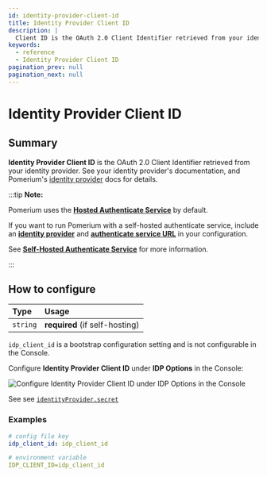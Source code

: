```yaml
---
id: identity-provider-client-id
title: Identity Provider Client ID
description: |
  Client ID is the OAuth 2.0 Client Identifier retrieved from your identity provider.
keywords:
  - reference
  - Identity Provider Client ID
pagination_prev: null
pagination_next: null
---
```



# Identity Provider Client ID

## Summary

**Identity Provider Client ID** is the OAuth 2.0 Client Identifier retrieved from your identity provider. See your identity provider's documentation, and Pomerium's [identity provider](/docs/identity-providers/) docs for details.

:::tip **Note:**

Pomerium uses the [**Hosted Authenticate Service**](/docs/capabilities/hosted-authenticate-service) by default.

If you want to run Pomerium with a self-hosted authenticate service, include an [**identity provider**](/docs/identity-providers) and [**authenticate service URL**](/docs/reference/authenticate-service-url) in your configuration.

See [**Self-Hosted Authenticate Service**](/docs/capabilities/self-hosted-authenticate-service) for more information.

:::

## How to configure

| **Type** | **Usage**                      |
| :------- | :----------------------------- |
| `string` | **required** (if self-hosting) |

<Tabs>
<TabItem value="Core" label="Core">

`idp_client_id` is a bootstrap configuration setting and is not configurable in the Console.

</TabItem>
<TabItem value="Enterprise" label="Enterprise">

Configure **Identity Provider Client ID** under **IDP Options** in the Console:

![Configure Identity Provider Client ID under IDP Options in the Console](./img/idp_options/idp-options-console.png)

</TabItem>
<TabItem value="Kubernetes" label="Kubernetes">

See see [`identityProvider.secret`](/docs/deploying/k8s/reference#identityprovider)

</TabItem>
</Tabs>

### Examples

```yaml
# config file key
idp_client_id: idp_client_id

# environment variable
IDP_CLIENT_ID=idp_client_id
```
